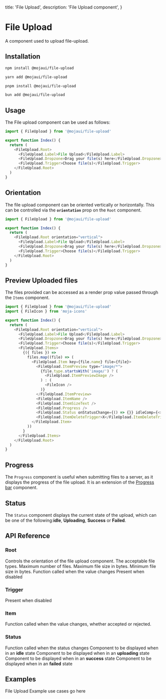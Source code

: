   title: 'File Upload',
  description: 'File Upload component',
}

# File Upload

A component used to upload file-upload.

## Installation

<CodeGroup>

```bash {{ title: 'npm' }}
npm install @mojaui/file-upload
```

```bash {{ title: 'yarn' }}
yarn add @mojaui/file-upload
```

```bash {{ title: 'pnpm' }}
pnpm install @mojaui/file-upload
```

```bash {{ title: 'bun' }}
bun add @mojaui/file-upload
```

</CodeGroup>

## Usage

The File upload component can be used as follows:

```js
import { FileUpload } from '@mojaui/file-upload'

export function Index() {
  return (
    <FileUpload.Root>
      <FileUpload.Label>File Upload</FileUpload.Label>
      <FileUpload.Dropzone>Drag your file(s) here</FileUpload.Dropzone>
      <FileUpload.Trigger>Choose file(s)</FileUpload.Trigger>
    </FileUpload.Root>
  )
}
```

## Orientation

The file upload component can be oriented vertically or horizontally. This can be controlled via the <b>`orientation`</b> prop on the `Root` component.

```js
import { FileUpload } from '@mojaui/file-upload'

export function Index() {
  return (
    <FileUpload.Root orientation="vertical">
      <FileUpload.Label>File Upload</FileUpload.Label>
      <FileUpload.Dropzone>Drag your file(s) here</FileUpload.Dropzone>
      <FileUpload.Trigger>Choose file(s)</FileUpload.Trigger>
    </FileUpload.Root>
  )
}
```

## Preview Uploaded files

The files provided can be accessed as a render prop value passed through the `Items` component.

```js
import { FileUpload } from '@mojaui/file-upload'
import { FileIcon } from 'moja-icons'

export function Index() {
  return (
    <FileUpload.Root orientation="vertical">
      <FileUpload.Label>File Upload</FileUpload.Label>
      <FileUpload.Dropzone>Drag your file(s) here</FileUpload.Dropzone>
      <FileUpload.Trigger>Choose file(s)</FileUpload.Trigger>
      <FileUpload.Items>
        {({ files }) =>
          files.map((file) => (
            <FileUpload.Item key={file.name} file={file}>
              <FileUpload.ItemPreview type="image/*">
                {file.type.startsWith('image/') ? (
                  <FileUpload.ItemPreviewImage />
                ) : (
                  <FileIcon />
                )}
              </FileUpload.ItemPreview>
              <FileUpload.ItemName />
              <FileUpload.ItemSizeText />
              <FileUpload.Progress />
              <FileUpload.Status onStatusChange={() => {}} idleComp={<></>} />
              <FileUpload.ItemDeleteTrigger>X</FileUpload.ItemDeleteTrigger>
            </FileUpload.Item>
          ))
        }
      </FileUpload.Items>
    </FileUpload.Root>
  )
}
```

## Progress

The `Progress` component is useful when submitting files to a server, as it displays the progress of the file upload. It is an extension of the [Progress bar](/progress-bar) component.

## Status

The `Status` component displays the current state of the upload, which can be one of the following:<b>idle</b>, <b>Uploading</b>, <b>Success</b> or <b>Failed</b>.

## API Reference

### Root

<Properties>
  <Property
    name="orientation"
    type="veritical | horizontal"
    defaultValue="vertical"
  >
    Controls the orientation of the file upload component.
  </Property>
  <Property
    name="accept"
    type="Record<string, string[]> | FileMimeType | FileMimeType[]"
  >
    The acceptable file types.
  </Property>
  <Property name="maxFiles" type="number" defaultValue="1">
    Maximum number of files.
  </Property>
  <Property name="maxFileSize" type="number">
    Maximum file size in bytes.
  </Property>
  <Property name="minFileSize" type="number" defaultValue="0">
    Minimum file size in bytes.
  </Property>
  <Property name="onFilesChange" type="(files: FileChangeDetails) => void">
    Function called when the value changes
  </Property>
  <Property name="[data-disabled]">Present when disabled</Property>
</Properties>

### Trigger

<Properties>
  <Property name="[data-disabled]">Present when disabled</Property>
</Properties>

### Item

<Properties>
  <Property name="file" type="File"></Property>
  <Property name="onFileChange" type="(file: FileChangeDetails) => void">
    Function called when the value changes, whether accepted or rejected.
  </Property>
</Properties>

### Status

<Properties>
  <Property
    name="onStatusChange"
    type="(status: 'idle' | 'uploading' | 'success' | 'failed') => void"
  >
    Function called when the status changes
  </Property>
  <Property name="renderIdle" type="ReactNode">
    Component to be displayed when in an <strong>idle</strong> state
  </Property>
  <Property name="renderUploading" type="ReactNode">
    Component to be displayed when in an <strong>uploading</strong> state
  </Property>
  <Property
    name="renderSuccess"
    type="(response: ResponseDetails) => ReactNode"
  >
    Component to be displayed when in an <strong>success</strong> state
  </Property>
  <Property name="renderFailed" type="(response: ResponseDetails) => ReactNode">
    Component to be displayed when in an <strong>failed</strong> state
  </Property>
</Properties>

## Examples

<Note>File Upload Example use cases go here</Note>
